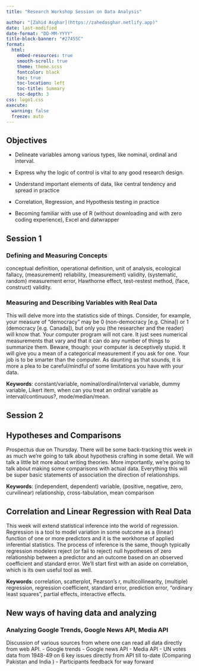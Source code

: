 ```yaml
---
title: "Research Workshop Session on Data Analysis"

author: "[Zahid Asghar](https://zahedasghar.netlify.app)"
date: last-modified
date-format: "DD-MM-YYYY"
title-block-banner: "#27455C"
format: 
  html:
    embed-resources: true
    smooth-scroll: true
    theme: theme.scss
    fontcolor: black
    toc: true
    toc-location: left
    toc-title: Summary
    toc-depth: 3
css: logo1.css
execute: 
  warning: false
  freeze: auto
---
```





## Objectives
-   Delineate variables among various types, like nominal, ordinal and interval.    

-   Express why the logic of control is vital to any good research design. 

-   Understand important elements of data, like central tendency and spread in practice
-   Correlation, Regression, and Hypothesis testing in practice  

-   Becoming familiar with use of R (without downloading and with zero coding experience), Excel and datwrapper

## Session 1

### Defining and Measuring Concepts
 conceptual definition, operational definition, unit of analysis, ecological fallacy, (measurement) reliability, (measurement) validity, (systematic, random) measurement error, Hawthorne effect, test-restest method,
(face, construct) validity.

### Measuring and Describing Variables with Real Data

This will delve more into the statistics side of things. Consider, for example, your measure of “democracy” may
be 0 (non-democracy [e.g. China]) or 1 (democracy [e.g. Canada]), but only you (the researcher and the reader)
will know that. Your computer program will not care. It just sees numerical measurements that vary and that it
can do any number of things to summarize them. Beware, though: your computer is deceptively stupid. It will
give you a mean of a categorical measurement if you ask for one. Your job is to be smarter than the computer.
As daunting as that sounds, it is more a plea to be careful/mindful of some limitations you have with your data.  


**Keywords**: constant/variable, nominal/ordinal/interval variable, dummy variable, Likert item, when can you
treat an ordinal variable as interval/continuous?, mode/median/mean.


## Session 2

## Hypotheses and Comparisons 
Prospectus due on Thursday.
There will be some back-tracking this week in as much we’re going to talk about hypothesis crafting in some
detail. We will talk a little bit more about writing theories. More importantly, we’re going to talk about making
some comparisons with actual data. Everything this will be super basic statements of association the direction
of relationships.  

**Keywords**: (independent, dependent) variable, (positive, negative, zero, curvilinear) relationship, cross-tabulation, mean comparison

## Correlation and Linear Regression with Real Data
This week will extend statistical inference into the world of regression. Regression is a tool to model variation
in some outcome as a (linear) function of one or more predictors and it is the workhorse of applied inferential
statistics. The process of inference is the same, though typically regression modelers reject (or fail to reject)
null hypotheses of zero relationship between a predictor and an outcome based on an observed coefficient and
standard error. We’ll start first with an aside on correlation, which is its own useful tool as well.  

**Keywords**: 
correlation, scatterplot, Pearson’s r, multicollinearity, (multiple) regression, regression coefficient, standard
error, prediction error, “ordinary least squares”, partial effects, interactive effects.

## New ways of having data and analyzing

### Analyzing Google Trends, Google News API, Media API
Discussion of various sources from where one can read all data directly from web API. 
-   Google trends
-   Google news API
-   Media API 
-   UN votes data from 1948-49 on 6 key issues directly from API till to-date (Comparing Pakistan and India )
-   Participants feedback for way forward
